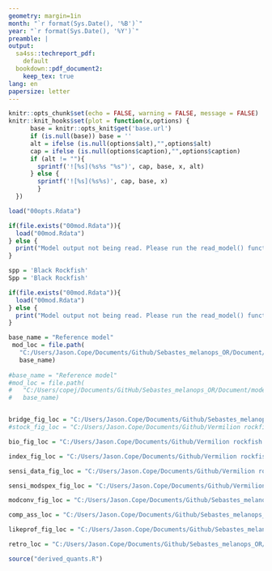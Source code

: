 ```yaml
---
geometry: margin=1in
month: "`r format(Sys.Date(), '%B')`"
year: "`r format(Sys.Date(), '%Y')`"
preamble: |
output:
  sa4ss::techreport_pdf:
    default
  bookdown::pdf_document2:
    keep_tex: true
lang: en
papersize: letter
---
```


```r
knitr::opts_chunk$set(echo = FALSE, warning = FALSE, message = FALSE)
knitr::knit_hooks$set(plot = function(x,options) {
      base = knitr::opts_knit$get('base.url')
      if (is.null(base)) base = ''
      alt = ifelse (is.null(options$alt),"",options$alt)
      cap = ifelse (is.null(options$caption),"",options$caption)
      if (alt != ""){
        sprintf('![%s](%s%s "%s")', cap, base, x, alt)
      } else {
        sprintf('![%s](%s%s)', cap, base, x)
        }
  })

load("00opts.Rdata")

if(file.exists("00mod.Rdata")){
  load("00mod.Rdata")
} else {
  print("Model output not being read. Please run the read_model() function.")
}

spp = 'Black Rockfish'
Spp = 'Black Rockfish'

if(file.exists("00mod.Rdata")){
  load("00mod.Rdata")
} else {
  print("Model output not being read. Please run the read_model() function.")
}

base_name = "Reference model"
 mod_loc = file.path(
   "C:/Users/Jason.Cope/Documents/Github/Sebastes_melanops_OR/Document/models",
   base_name)
   
#base_name = "Reference model"
#mod_loc = file.path(
#   "C:/Users/copej/Documents/GitHub/Sebastes_melanops_OR/Document/models",
#   base_name)


bridge_fig_loc = "C:/Users/Jason.Cope/Documents/Github/Sebastes_melanops_OR/Document/figures/Bridge"
#stock_fig_loc = "C:/Users/Jason.Cope/Documents/Github/Vermilion rockfish OR WA assessment 2021/OR/write_up/figures/stock"

bio_fig_loc = "C:/Users/Jason.Cope/Documents/Github/Vermilion rockfish OR WA assessment 2021/OR/write_up/figures/biology_plots"

index_fig_loc = "C:/Users/Jason.Cope/Documents/Github/Vermilion rockfish OR WA assessment 2021/OR/write_up/figures/index"

sensi_data_fig_loc = "C:/Users/Jason.Cope/Documents/Github/Vermilion rockfish OR WA assessment 2021/OR/write_up/figures/sensi_data"

sensi_modspex_fig_loc = "C:/Users/Jason.Cope/Documents/Github/Vermilion rockfish OR WA assessment 2021/OR/write_up/figures/sensi_modspex"

modconv_fig_loc = "C:/Users/Jason.Cope/Documents/Github/Sebastes_melanops_OR/Document/figures/modconverge"

comp_ass_loc = "C:/Users/Jason.Cope/Documents/Github/Sebastes_melanops_OR/Document/figures/comp_2015_2023"

likeprof_fig_loc = "C:/Users/Jason.Cope/Documents/Github/Sebastes_melanops_OR/Document/figures/likelihoods"

retro_loc = "C:/Users/Jason.Cope/Documents/Github/Sebastes_melanops_OR/Document/figures/retro"

source("derived_quants.R")

```
